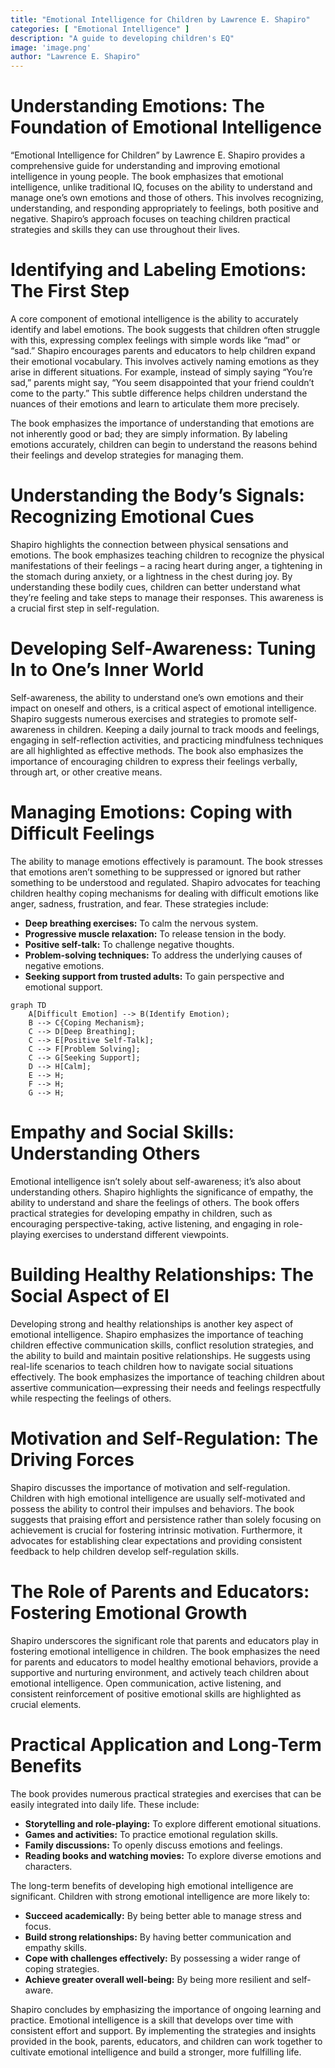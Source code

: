 ```yaml
---
title: "Emotional Intelligence for Children by Lawrence E. Shapiro"
categories: [ "Emotional Intelligence" ]
description: "A guide to developing children's EQ"
image: 'image.png'
author: "Lawrence E. Shapiro"
---
```

# Understanding Emotions: The Foundation of Emotional Intelligence

"Emotional Intelligence for Children" by Lawrence E. Shapiro provides a comprehensive guide for understanding and improving emotional intelligence in young people.  The book emphasizes that emotional intelligence, unlike traditional IQ, focuses on the ability to understand and manage one's own emotions and those of others.  This involves recognizing, understanding, and responding appropriately to feelings, both positive and negative.  Shapiro's approach focuses on teaching children practical strategies and skills they can use throughout their lives.

# Identifying and Labeling Emotions: The First Step

A core component of emotional intelligence is the ability to accurately identify and label emotions.  The book suggests that children often struggle with this, expressing complex feelings with simple words like "mad" or "sad." Shapiro encourages parents and educators to help children expand their emotional vocabulary. This involves actively naming emotions as they arise in different situations. For example, instead of simply saying "You're sad,"  parents might say, "You seem disappointed that your friend couldn't come to the party." This subtle difference helps children understand the nuances of their emotions and learn to articulate them more precisely.  

The book emphasizes the importance of understanding that emotions are not inherently good or bad; they are simply information.  By labeling emotions accurately, children can begin to understand the reasons behind their feelings and develop strategies for managing them.

# Understanding the Body's Signals: Recognizing Emotional Cues

Shapiro highlights the connection between physical sensations and emotions.  The book emphasizes teaching children to recognize the physical manifestations of their feelings – a racing heart during anger, a tightening in the stomach during anxiety, or a lightness in the chest during joy.   By understanding these bodily cues, children can better understand what they're feeling and take steps to manage their responses.  This awareness is a crucial first step in self-regulation.

# Developing Self-Awareness: Tuning In to One's Inner World

Self-awareness, the ability to understand one's own emotions and their impact on oneself and others, is a critical aspect of emotional intelligence. Shapiro suggests numerous exercises and strategies to promote self-awareness in children. Keeping a daily journal to track moods and feelings, engaging in self-reflection activities, and practicing mindfulness techniques are all highlighted as effective methods.  The book also emphasizes the importance of encouraging children to express their feelings verbally, through art, or other creative means.

# Managing Emotions: Coping with Difficult Feelings

The ability to manage emotions effectively is paramount.  The book stresses that emotions aren't something to be suppressed or ignored but rather something to be understood and regulated. Shapiro advocates for teaching children healthy coping mechanisms for dealing with difficult emotions like anger, sadness, frustration, and fear.  These strategies include:

* **Deep breathing exercises:** To calm the nervous system.
* **Progressive muscle relaxation:** To release tension in the body.
* **Positive self-talk:** To challenge negative thoughts.
* **Problem-solving techniques:** To address the underlying causes of negative emotions.
* **Seeking support from trusted adults:**  To gain perspective and emotional support.


```mermaid
graph TD
    A[Difficult Emotion] --> B(Identify Emotion);
    B --> C{Coping Mechanism};
    C --> D[Deep Breathing];
    C --> E[Positive Self-Talk];
    C --> F[Problem Solving];
    C --> G[Seeking Support];
    D --> H[Calm];
    E --> H;
    F --> H;
    G --> H;
```

# Empathy and Social Skills: Understanding Others

Emotional intelligence isn't solely about self-awareness; it's also about understanding others.  Shapiro highlights the significance of empathy, the ability to understand and share the feelings of others.  The book offers practical strategies for developing empathy in children, such as encouraging perspective-taking, active listening, and engaging in role-playing exercises to understand different viewpoints.


# Building Healthy Relationships:  The Social Aspect of EI

Developing strong and healthy relationships is another key aspect of emotional intelligence. Shapiro emphasizes the importance of teaching children effective communication skills, conflict resolution strategies, and the ability to build and maintain positive relationships.  He suggests using real-life scenarios to teach children how to navigate social situations effectively. The book emphasizes the importance of teaching children about assertive communication—expressing their needs and feelings respectfully while respecting the feelings of others.

# Motivation and Self-Regulation: The Driving Forces

Shapiro discusses the importance of motivation and self-regulation.  Children with high emotional intelligence are usually self-motivated and possess the ability to control their impulses and behaviors.  The book suggests that praising effort and persistence rather than solely focusing on achievement is crucial for fostering intrinsic motivation.  Furthermore, it advocates for establishing clear expectations and providing consistent feedback to help children develop self-regulation skills.

# The Role of Parents and Educators: Fostering Emotional Growth

Shapiro underscores the significant role that parents and educators play in fostering emotional intelligence in children.  The book emphasizes the need for parents and educators to model healthy emotional behaviors, provide a supportive and nurturing environment, and actively teach children about emotional intelligence.   Open communication, active listening, and consistent reinforcement of positive emotional skills are highlighted as crucial elements.

# Practical Application and Long-Term Benefits

The book provides numerous practical strategies and exercises that can be easily integrated into daily life.  These include:

* **Storytelling and role-playing:** To explore different emotional situations.
* **Games and activities:** To practice emotional regulation skills.
* **Family discussions:** To openly discuss emotions and feelings.
* **Reading books and watching movies:** To explore diverse emotions and characters.

The long-term benefits of developing high emotional intelligence are significant.  Children with strong emotional intelligence are more likely to:

* **Succeed academically:** By being better able to manage stress and focus.
* **Build strong relationships:** By having better communication and empathy skills.
* **Cope with challenges effectively:** By possessing a wider range of coping strategies.
* **Achieve greater overall well-being:** By being more resilient and self-aware.

Shapiro concludes by emphasizing the importance of ongoing learning and practice. Emotional intelligence is a skill that develops over time with consistent effort and support.  By implementing the strategies and insights provided in the book, parents, educators, and children can work together to cultivate emotional intelligence and build a stronger, more fulfilling life.

